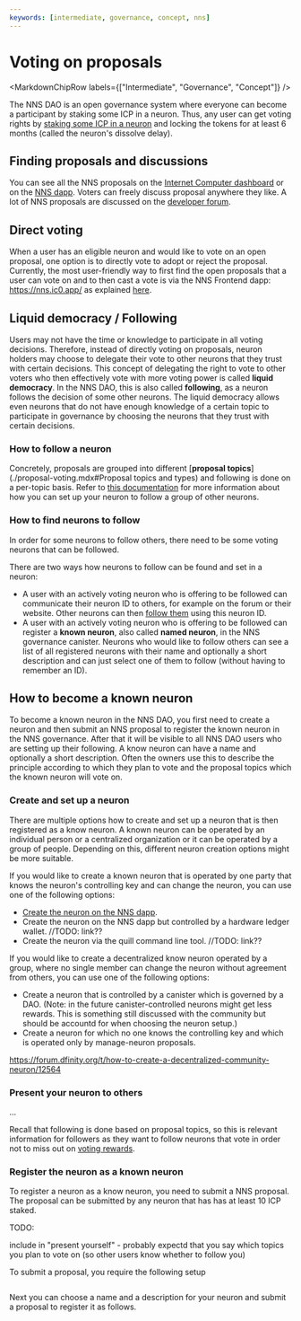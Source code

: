 ```yaml
---
keywords: [intermediate, governance, concept, nns]
---
```



# Voting on proposals

<MarkdownChipRow labels={["Intermediate", "Governance", "Concept"]} />

The NNS DAO is an open governance system where everyone can become a participant by staking some ICP in a neuron. Thus, any user can get voting rights by [staking some ICP in a neuron](https://internetcomputer.org/docs/current/developer-docs/daos/nns/nns-app-quickstart#stake-icp-utility-tokens-in-a-neuron) and locking the tokens for at least 6 months (called the neuron's dissolve delay).

## Finding proposals and discussions

You can see all the NNS proposals on the [Internet Computer dashboard](https://dashboard.internetcomputer.org/governance) or on the [NNS dapp](https://nns.ic0.app/). Voters can freely discuss proposal anywhere they like. A lot of NNS proposals are discussed on the [developer forum](https://forum.dfinity.org/c/roadmap/29).

## Direct voting
When a user has an eligible neuron and would like to vote on an open proposal, one option is to directly vote to adopt or reject the proposal. Currently, the most user-friendly way to first find the open proposals that a user can vote on and to then cast a vote is via the NNS Frontend dapp: https://nns.ic0.app/ as explained [here](https://internetcomputer.org/docs/current/developer-docs/daos/nns/nns-app-quickstart#vote-on-proposals).

## Liquid democracy / Following
Users may not have the time or knowledge to participate in all voting decisions. Therefore, instead of directly voting on proposals, neuron holders may choose to delegate their vote to other neurons that they trust with certain decisions. This concept of delegating the right to vote to other voters who then effectively vote with more voting power is called **liquid democracy**. In the NNS DAO, this is also called **following**, as a neuron follows the decision of some other neurons. The liquid democracy allows even neurons that do not have enough knowledge of a certain topic to participate in governance by choosing the neurons that they trust with certain decisions.

### How to follow a neuron
Concretely, proposals are grouped into different [**proposal topics**](./proposal-voting.mdx#Proposal topics and types) and following is done on a per-topic basis. Refer to [this documentation](https://internetcomputer.org/docs/current/developer-docs/daos/nns/nns-app-quickstart#neuron-following) for more information about how you can set up your neuron to follow a group of other neurons.

### How to find neurons to follow
In order for some neurons to follow others, there need to be some voting neurons that can be followed.

There are two ways how neurons to follow can be found and set in a neuron:
* A user with an actively voting neuron who is offering to be followed can communicate their neuron ID to others, for example on the forum or their website. Other neurons can then [follow them](https://internetcomputer.org/docs/current/developer-docs/daos/nns/nns-app-quickstart#step-5-enter-a-neuron-id-to-follow-or-select-a-group-of-neurons-from-the-menu-provided) using this neuron ID.
* A user with an actively voting neuron who is offering to be followed can register a **known neuron**, also called **named neuron**, in the NNS governance canister. Neurons who would like to follow others can see a list of all registered neurons with their name and optionally a short description and can just select one of them to follow (without having to remember an ID).

## How to become a known neuron
To become a known neuron in the NNS DAO, you first need to create a neuron and then submit an NNS proposal to register the known neuron in the NNS governance.
After that it will be visible to all NNS DAO users who are setting up their following.
A know neuron can have a name and optionally a short description.
Often the owners use this to describe the principle according to which they plan to vote and the proposal topics which the known neuron will vote on.


### Create and set up a neuron
There are multiple options how to create and set up a neuron that is then registered as a know neuron. A known neuron can be operated by an individual person or a centralized organization or it can be operated by a group of people. Depending on this, different neuron creation options might be more suitable.

If you would like to create a known neuron that is operated by one party that knows the neuron's controlling key and can change the neuron, you can use one of the following options:
* [Create the neuron on the NNS dapp](https://internetcomputer.org/docs/current/developer-docs/daos/nns/nns-app-quickstart#stake-icp-utility-tokens-in-a-neuron).
* Create the neuron on the NNS dapp but controlled by a hardware ledger wallet. //TODO: link??
* Create the neuron via the quill command line tool. //TODO: link??

If you would like to create a decentralized know neuron operated by a group, where no single member can change the neuron without agreement from others, you can use one of the following options:
* Create a neuron that is controlled by a canister which is governed by a DAO. (Note: in the future canister-controlled neurons might get less rewards. This is something still discussed with the community but should be accountd for when choosing the neuron setup.)
* Create a neuron for which no one knows the controlling key and which is operated only by manage-neuron proposals.

https://forum.dfinity.org/t/how-to-create-a-decentralized-community-neuron/12564

### Present your neuron to others
...

Recall that following is done based on proposal topics, so this is relevant information for followers as they want to follow neurons that vote in order not to miss out on [voting rewards](./staking-voting-rewards.mdx).


### Register the neuron as a known neuron
To register a neuron as a know neuron, you need to submit a NNS proposal. The proposal can be submitted by any neuron that has has at least 10 ICP staked.


TODO:

include in "present yourself" - probably expectd that you say which topics you plan to vote on (so other users know whether to follow you)

To submit a proposal, you require the following setup
```TODO
```

Next you can choose a name and a description for your neuron and submit a proposal to register it as follows.
```TODO
```